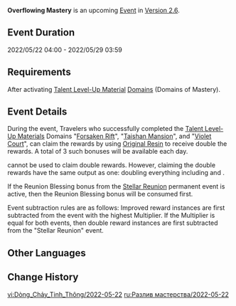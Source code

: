 {{Stub}}
{{Event
|name              = Overflowing Mastery 2022-05-22
|image             = Overflowing Mastery.png
|type              = In-Game
|time_known        = yes
|time_start        = 2022-05-22 04:00:00
|time_end          = 2022-05-29 03:59:59
|link              = https://www.hoyolab.com/article/4592260
}}
<!--{{Description|The wisdom of the land has been concentrated within [[Domains]] of late...<br />Use the power of [[Original Resin]] to cause the silver tree to bloom and receive its noble instruction.}}-->
'''Overflowing Mastery''' is an upcoming [[Event]] in [[Version 2.6]].

==Event Duration==
2022/05/22 04:00 - 2022/05/29 03:59

==Requirements==
After activating [[Talent Level-Up Material]] [[Domains]] (Domains of Mastery).

==Event Details==
During the event, Travelers who successfully completed the [[Talent Level-Up Materials]] Domains "[[Forsaken Rift]]", "[[Taishan Mansion]]", and "[[Violet Court]]", can claim the rewards by using [[Original Resin]] to receive double the rewards. A total of 3 such bonuses will be available each day.

{{Item|Condensed Resin|30}} cannot be used to claim double rewards. However, claiming the double rewards have the same output as one: doubling everything including {{Item|Companionship EXP|30}} and {{Item|Adventure EXP|30}}.

If the Reunion Blessing bonus from the [[Stellar Reunion]] permanent event is active, then the Reunion Blessing bonus will be consumed first.

Event subtraction rules are as follows: Improved reward instances are first subtracted from the event with the highest Multiplier. If the Multiplier is equal for both events, then double reward instances are first subtracted  from the "Stellar Reunion" event.
<!--
==Gallery==
<gallery hideaddbutton="true" captionalign="center">
Overflowing Mastery 2022-05-22 Event Screen.png|Event Screen
Overflowing Mastery ×2 Bonus.png|Domain Entrance Screen
Claiming Rewards.png|Claiming Double Rewards
Overflowing Mastery  Message After Claiming Rewards.png|Message After Claiming Rewards
</gallery>
-->

==Other Languages==
{{Transclude|Overflowing Mastery|Other Languages}}

==Change History==
{{Change History|2.6}}

[[vi:Dòng_Chảy_Tinh_Thông/2022-05-22]]
[[ru:Разлив мастерства/2022-05-22]]